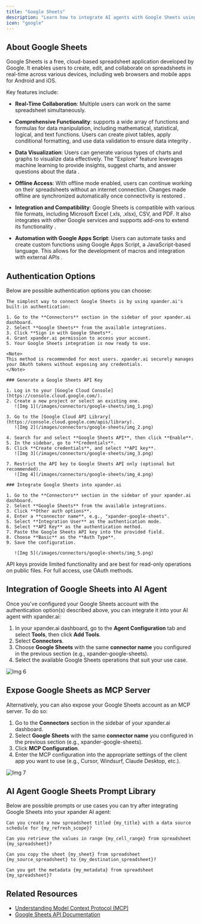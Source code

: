 ```yaml
---
title: "Google Sheets"
description: "Learn how to integrate AI agents with Google Sheets using xpander.ai. Create intelligent workflows that automate data analysis, trigger actions based on cell values, and enable natural language interaction with your spreadsheets."
icon: "google"
---
```


## About Google Sheets

Google Sheets is a free, cloud-based spreadsheet application developed by Google. It enables users to create, edit, and collaborate on spreadsheets in real-time across various devices, including web browsers and mobile apps for Android and iOS.

Key features include:

- **Real-Time Collaboration**: Multiple users can work on the same spreadsheet simultaneously. 

- **Comprehensive Functionality**: supports a wide array of functions and formulas for data manipulation, including mathematical, statistical, logical, and text functions. Users can create pivot tables, apply conditional formatting, and use data validation to ensure data integrity .

- **Data Visualization**: Users can generate various types of charts and graphs to visualize data effectively. The "Explore" feature leverages machine learning to provide insights, suggest charts, and answer questions about the data .

- **Offline Access**: With offline mode enabled, users can continue working on their spreadsheets without an internet connection. Changes made offline are synchronized automatically once connectivity is restored .

- **Integration and Compatibility**: Google Sheets is compatible with various file formats, including Microsoft Excel (.xls, .xlsx), CSV, and PDF. It also integrates with other Google services and supports add-ons to extend its functionality .

- **Automation with Google Apps Script**: Users can automate tasks and create custom functions using Google Apps Script, a JavaScript-based language. This allows for the development of macros and integration with external APIs .


## Authentication Options

Below are possible authentication options you can choose:

<Tabs>

  <Tab title="Built-in xpander.ai Auth">

    The simplest way to connect Google Sheets is by using xpander.ai's built-in authentication:

    1. Go to the **Connectors** section in the sidebar of your xpander.ai dashboard.  
    2. Select **Google Sheets** from the available integrations.  
    3. Click **Sign in with Google Sheets**.  
    4. Grant xpander.ai permission to access your account.  
    5. Your Google Sheets integration is now ready to use.

    <Note>
    This method is recommended for most users. xpander.ai securely manages your OAuth tokens without exposing any credentials.
    </Note>

  </Tab>

  <Tab title="API Access">

    ### Generate a Google Sheets API Key

    1. Log in to your [Google Cloud Console](https://console.cloud.google.com/).  
    2. Create a new project or select an existing one.  
       ![Img 1](/images/connectors/google-sheets/img_1.png)

    3. Go to the [Google Cloud API Library](https://console.cloud.google.com/apis/library).  
       ![Img 2](/images/connectors/google-sheets/img_2.png)

    4. Search for and select **Google Sheets API**, then click **Enable**.  
    5. In the sidebar, go to **Credentials**.  
    6. Click **Create credentials**, and select **API key**.  
       ![Img 3](/images/connectors/google-sheets/img_3.png)

    7. Restrict the API key to Google Sheets API only (optional but recommended).  
       ![Img 4](/images/connectors/google-sheets/img_4.png)

    ### Integrate Google Sheets into xpander.ai

    1. Go to the **Connectors** section in the sidebar of your xpander.ai dashboard.  
    2. Select **Google Sheets** from the available integrations.  
    3. Click **Other auth options**.  
    4. Enter a **connector name**, e.g., "xpander-google-sheets".  
    5. Select **Integration User** as the authentication mode. 
    6. Select **API Key** as the authentication method.   
    7. Paste the Google Sheets API key into the provided field.  
    8. Choose **Basic** as the **Auth Type**.  
    9. Save the configuration.  

       ![Img 5](/images/connectors/google-sheets/img_5.png)
   
   <Warning>
    API keys provide limited functionality and are best for read-only operations on public files. For full access, use OAuth methods.
   </Warning>

  </Tab>

</Tabs>

## Integration of Google Sheets into AI Agent

Once you've configured your Google Sheets account with the authentication option(s) described above, you can integrate it into your AI agent with xpander.ai:

1. In your xpander.ai dashboard, go to the **Agent Configuration** tab and select **Tools**, then click **Add Tools**. 
2. Select **Connectors**.  
3. Choose **Google Sheets** with the same **connector name** you configured in the previous section (e.g., xpander-google-sheets).  
4. Select the available Google Sheets operations that suit your use case.  

![Img 6](/images/connectors/google-sheets/img_6.png)

## Expose Google Sheets as MCP Server

Alternatively, you can also expose your Google Sheets account as an MCP server. To do so:

1. Go to the **Connectors** section in the sidebar of your xpander.ai dashboard.  
2. Select **Google Sheets** with the same **connector name** you configured in the previous section (e.g., xpander-google-sheets).  
3. Click **MCP Configuration**.  
4. Enter the MCP configuration into the appropriate settings of the client app you want to use (e.g., Cursor, Windsurf, Claude Desktop, etc.).

![Img 7](/images/connectors/google-sheets/img_7.png)

## AI Agent Google Sheets Prompt Library

Below are possible prompts or use cases you can try after integrating Google Sheets into your xpander AI agent:

```
Can you create a new spreadsheet titled {my_title} with a data source schedule for {my_refresh_scope}?
```

````
Can you retrieve the values in range {my_cell_range} from spreadsheet {my_spreadsheet}?
````

```
Can you copy the sheet {my_sheet} from spreadsheet {my_source_spreadsheet} to {my_destination_spreadsheet}?
```

```
Can you get the metadata {my_metadata} from spreadsheet {my_spreadsheet}?
```

## Related Resources

- [Understanding Model Context Protocol (MCP)](/docs/05-human-interfaces/04-mcp)
- [Google Sheets API Documentation](https://developers.google.com/workspace/sheets/api/guides/concepts)
